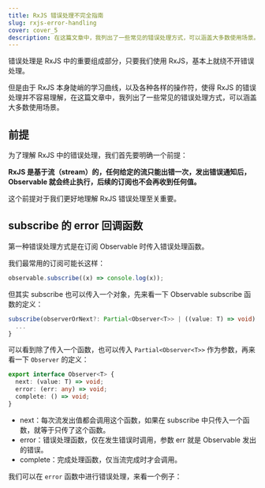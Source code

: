 ```yaml
---
title: RxJS 错误处理不完全指南
slug: rxjs-error-handling
cover: cover_5
description: 在这篇文章中，我列出了一些常见的错误处理方式，可以涵盖大多数使用场景。
---
```


错误处理是 RxJS 中的重要组成部分，只要我们使用 RxJS，基本上就绕不开错误处理。

但是由于 RxJS 本身陡峭的学习曲线，以及各种各样的操作符，使得 RxJS 的错误处理并不容易理解，在这篇文章中，我列出了一些常见的错误处理方式，可以涵盖大多数使用场景。

## 前提

为了理解 RxJS 中的错误处理，我们首先要明确一个前提：

**RxJS 是基于流（stream）的，任何给定的流只能出错一次，发出错误通知后，Observable 就会终止执行，后续的订阅也不会再收到任何值。**

这个前提对于我们更好地理解 RxJS 错误处理至关重要。

## subscribe 的 error 回调函数

第一种错误处理方式是在订阅 Observable 时传入错误处理函数。

我们最常用的订阅可能长这样：

```ts
observable.subscribe((x) => console.log(x));
```

但其实 subscribe 也可以传入一个对象，先来看一下 Observable subscribe 函数的定义：

```ts
subscribe(observerOrNext?: Partial<Observer<T>> | ((value: T) => void) | null): Subscription {
  ...
}
```

可以看到除了传入一个函数，也可以传入 `Partial<Observer<T>>` 作为参数，再来看一下 `Observer` 的定义：

```ts
export interface Observer<T> {
  next: (value: T) => void;
  error: (err: any) => void;
  complete: () => void;
}
```

- next：每次流发出值都会调用这个函数，如果在 subscribe 中只传入一个函数，就等于只传了这个函数。
- error：错误处理函数，仅在发生错误时调用，参数 err 就是 Observable 发出的错误。
- complete：完成处理函数，仅当流完成时才会调用。

我们可以在 `error` 函数中进行错误处理，来看一个例子：
